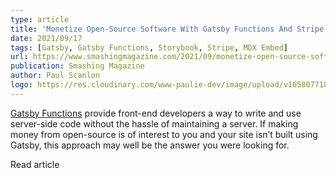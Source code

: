 ```yaml
---
type: article
title: 'Monetize Open-Source Software With Gatsby Functions And Stripe'
date: 2021/09/17
tags: [Gatsby, Gatsby Functions, Storybook, Stripe, MDX Embed]
url: https://www.smashingmagazine.com/2021/09/monetize-open-source-software-gatsby-functions-stripe/
publication: Smashing Magazine
author: Paul Scanlon
logo: https://res.cloudinary.com/www-paulie-dev/image/upload/v1658077182/paulie.dev/Logos/smashing-magazine-logo_rhvh4j.png
---
```


[Gatsby Functions](https://www.gatsbyjs.com/docs/reference/functions/) provide front-end developers a way to write and
use server-side code without the hassle of maintaining a server. If making money from open-source is of interest to you
and your site isn’t built using Gatsby, this approach may well be the answer you were looking for.

<MarkdownCtaLink href="https://www.smashingmagazine.com/2021/09/monetize-open-source-software-gatsby-functions-stripe/">
  Read article
</MarkdownCtaLink>
